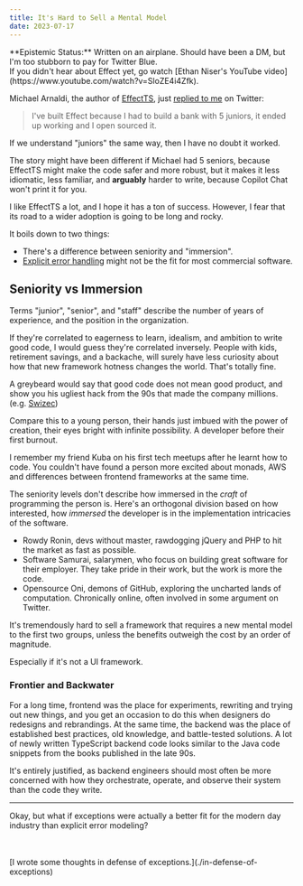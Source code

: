 ```yaml
---
title: It's Hard to Sell a Mental Model
date: 2023-07-17
---
```


<Callout icon="✍️">
  **Epistemic Status:** Written on an airplane. Should have been a DM, but I'm
  too stubborn to pay for Twitter Blue.
</Callout>

<aside>
  If you didn't hear about Effect yet, go watch [Ethan Niser's YouTube
  video](https://www.youtube.com/watch?v=SloZE4i4Zfk).
</aside>

Michael Arnaldi, the author of [EffectTS], just
[replied to me](https://twitter.com/MichaelArnaldi/status/1681264970657415168)
on Twitter:

[effectts]: https://www.effect.website/

> I've built Effect because I had to build a bank with 5 juniors, it ended up
> working and I open sourced it.

If we understand "juniors" the same way, then I have no doubt it worked.

The story might have been different if Michael had 5 seniors, because EffectTS
might make the code safer and more robust, but it makes it less idiomatic, less
familiar, and **arguably** harder to write, because Copilot Chat won't print it
for you.

I like EffectTS a lot, and I hope it has a ton of success. However, I fear that
its road to a wider adoption is going to be long and rocky.

It boils down to two things:

- There's a difference between seniority and "immersion".
- [Explicit error handling](./in-defense-of-exceptions) might not be the fit for
  most commercial software.

## Seniority vs Immersion

Terms "junior", "senior", and "staff" describe the number of years of
experience, and the position in the organization.

If they're correlated to eagerness to learn, idealism, and ambition to write
good code, I would guess they're correlated inversely. People with kids,
retirement savings, and a backache, will surely have less curiosity about how
that new framework hotness changes the world. That's totally fine.

<aside>

A greybeard would say that good code does not mean good product, and show you
his ugliest hack from the 90s that made the company millions. (e.g.
[Swizec](https://swizec.com/blog/sometimes-your-worst-code-is-your-best-code/))

</aside>

Compare this to a young person, their hands just imbued with the power of
creation, their eyes bright with infinite possibility. A developer before their
first burnout.

I remember my friend Kuba on his first tech meetups after he learnt how to code.
You couldn't have found a person more excited about monads, AWS and differences
between frontend frameworks at the same time.

The seniority levels don't describe how immersed in the _craft_ of programming
the person is. Here's an orthogonal division based on how interested, how
_immersed_ the developer is in the implementation intricacies of the software.

- Rowdy Ronin, devs without master, rawdogging jQuery and PHP to hit the market
  as fast as possible.
- Software Samurai, salarymen, who focus on building great software for their
  employer. They take pride in their work, but the work is more the code.
- Opensource Oni, demons of GitHub, exploring the uncharted lands of
  computation. Chronically online, often involved in some argument on Twitter.

It's tremendously hard to sell a framework that requires a new mental model to
the first two groups, unless the benefits outweigh the cost by an order of
magnitude.

Especially if it's not a UI framework.

### Frontier and Backwater

For a long time, frontend was the place for experiments, rewriting and trying
out new things, and you get an occasion to do this when designers do redesigns
and rebrandings. At the same time, the backend was the place of established best
practices, old knowledge, and battle-tested solutions. A lot of newly written
TypeScript backend code looks similar to the Java code snippets from the books
published in the late 90s.

It's entirely justified, as backend engineers should most often be more
concerned with how they orchestrate, operate, and observe their system than the
code they write.

---

Okay, but what if exceptions were actually a better fit for the modern day
industry than explicit error modeling?

<br class="sm:hidden" />
<br class="sm:hidden" />
[I wrote some thoughts in defense of exceptions.](./in-defense-of-exceptions)
